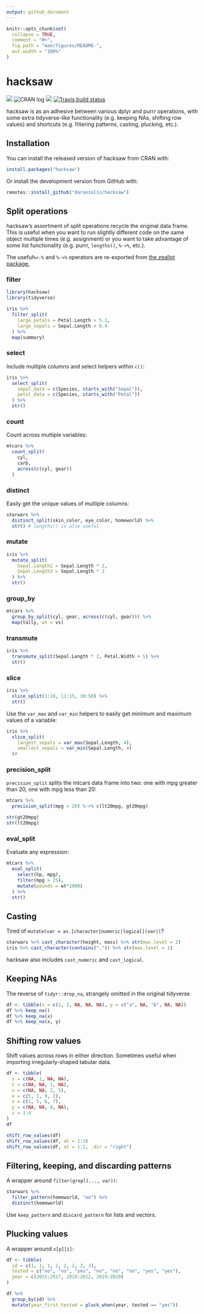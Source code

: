 ```yaml
---
output: github_document
---
```


<!-- README.md is generated from README.Rmd. Please edit that file -->

```r
knitr::opts_chunk$set(
  collapse = TRUE,
  comment = "#>",
  fig.path = "man/figures/README-",
  out.width = "100%"
)
```

# hacksaw

<!-- badges: start -->
![](https://camo.githubusercontent.com/ea6e0ff99602c3563e3dd684abf60b30edceaeef/68747470733a2f2f696d672e736869656c64732e696f2f62616467652f6c6966656379636c652d6578706572696d656e74616c2d6f72616e67652e737667)
![CRAN log](http://www.r-pkg.org/badges/version/hacksaw)
![](http://cranlogs.r-pkg.org/badges/grand-total/hacksaw)
[![Travis build status](https://travis-ci.org/daranzolin/hacksaw.svg?branch=master)](https://travis-ci.com/daranzolin/hacksaw)
<!-- badges: end -->

hacksaw is as an adhesive between various dplyr and purrr operations, with some extra tidyverse-like functionality (e.g. keeping NAs, shifting row values) and shortcuts (e.g. filtering patterns, casting, plucking, etc.).

## Installation

You can install the released version of hacksaw from CRAN with:

``` r
install.packages("hacksaw")
```

Or install the development version from GitHub with:

```r
remotes::install_github("daranzolin/hacksaw")
```


## Split operations

hacksaw's assortment of split operations recycle the original data frame. This is useful when you want to run slightly different code on the same object multiple times (e.g. assignment) or you want to take advantage of some list functionality (e.g. purrr, `lengths()`, `%->%`, etc.). 

The useful`%<-%` and `%->%` operators are re-exported from [the zeallot package.](https://github.com/r-lib/zeallot)

### filter

```r
library(hacksaw)
library(tidyverse)

iris %>% 
  filter_split(
    large_petals = Petal.Length > 5.1,
    large_sepals = Sepal.Length > 6.4
  ) %>% 
  map(summary)
```

### select

Include multiple columns and select helpers within `c()`:

```r
iris %>% 
  select_split(
    sepal_data = c(Species, starts_with("Sepal")),
    petal_data = c(Species, starts_with("Petal"))
  ) %>% 
  str()
```

### count

Count across multiple variables:

```r
mtcars %>% 
  count_split(
    cyl,
    carb,
    across(c(cyl, gear))
  )
```

### distinct

Easily get the unique values of multiple columns:

```r
starwars %>% 
  distinct_split(skin_color, eye_color, homeworld) %>% 
  str() # lengths() is also useful
```

### mutate

```r
iris %>% 
  mutate_split(
    Sepal.Length2 = Sepal.Length * 2,
    Sepal.Length3 = Sepal.Length * 3
  ) %>% 
  str()
```

### group_by

```r
mtcars %>% 
  group_by_split(cyl, gear, across(c(cyl, gear))) %>% 
  map(tally, wt = vs)
```

### transmute 

```r
iris %>% 
  transmute_split(Sepal.Length * 2, Petal.Width + 5) %>% 
  str()
```

### slice

```r
iris %>% 
  slice_split(1:10, 11:15, 30:50) %>% 
  str()
```

Use the `var_max` and `var_min` helpers to easily get minimum and maximum values of a variable:

```r
iris %>% 
  slice_split(
    largest_sepals = var_max(Sepal.Length, 4),
    smallest_sepals = var_min(Sepal.Length, 4)
  )#
```

### precision_split

`precision_split` splits the mtcars data frame into two: one with mpg greater than 20, one with mpg less than 20:

```r
mtcars %>% 
  precision_split(mpg > 20) %->% c(lt20mpg, gt20mpg)

str(gt20mpg)
str(lt20mpg)
```


### eval_split

Evaluate any expression:

```r
mtcars %>% 
  eval_split(
    select(hp, mpg),
    filter(mpg > 25),
    mutate(pounds = wt*1000)
  ) %>% 
  str()
```

## Casting

Tired of `mutate(var = as.[character|numeric|logical](var))`? 

```r
starwars %>% cast_character(height, mass) %>% str(max.level = 2) 
iris %>% cast_character(contains(".")) %>% str(max.level = 1)
```

hacksaw also includes `cast_numeric` and `cast_logical`.

## Keeping NAs

The reverse of `tidyr::drop_na`, strangely omitted in the original tidyverse. 

```r
df <- tibble(x = c(1, 2, NA, NA, NA), y = c("a", NA, "b", NA, NA))
df %>% keep_na()
df %>% keep_na(x)
df %>% keep_na(x, y)
```

## Shifting row values

Shift values across rows in either direction. Sometimes useful when importing irregularly-shaped tabular data.

```r
df <- tibble(
  s = c(NA, 1, NA, NA),
  t = c(NA, NA, 1, NA),
  u = c(NA, NA, 2, 5),
  v = c(5, 1, 9, 2),
  x = c(1, 5, 6, 7),
  y = c(NA, NA, 8, NA),
  z = 1:4
)
df

shift_row_values(df)
shift_row_values(df, at = 1:3)
shift_row_values(df, at = 1:2, .dir = "right")

```

## Filtering, keeping, and discarding patterns

A wrapper around `filter(grepl(..., var))`:

```r
starwars %>% 
  filter_pattern(homeworld, "oo") %>% 
  distinct(homeworld)
```

Use `keep_pattern` and `discard_pattern` for lists and vectors.

## Plucking values

A wrapper around `x[p][i]`:

```r
df <- tibble(
  id = c(1, 1, 1, 2, 2, 2, 3, 3),
  tested = c("no", "no", "yes", "no", "no", "no", "yes", "yes"),
  year = c(2015:2017, 2010:2012, 2019:2020)
) 

df %>% 
  group_by(id) %>%
  mutate(year_first_tested = pluck_when(year, tested == "yes"))
```

